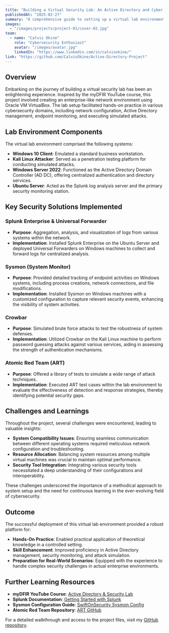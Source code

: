 ```yaml
---
title: "Building a Virtual Security Lab: An Active Directory and Cyber Defense Project"
publishedAt: "2025-02-27"
summary: "A comprehensive guide to setting up a virtual lab environment for practicing Active Directory configurations, security monitoring, and simulated cyber attacks."
images:
  - "/images/projects/project-01/cover-02.jpg"
team:
  - name: "Calvis Okine"
    role: "Cybersecurity Enthusiast"
    avatar: "/images/avatar.jpg"
    linkedIn: "https://www.linkedin.com/in/calvisokine/"
link: "https://github.com/CalvisOkine/Active-Directory-Project"
---
```


## Overview

Embarking on the journey of building a virtual security lab has been an enlightening experience. Inspired by the myDFIR YouTube course, this project involved creating an enterprise-like network environment using Oracle VM VirtualBox. The lab setup facilitated hands-on practice in various cybersecurity domains, including network configuration, Active Directory management, endpoint monitoring, and executing simulated attacks.

## Lab Environment Components

The virtual lab environment comprised the following systems:

- **Windows 10 Client**: Emulated a standard business workstation.
- **Kali Linux Attacker**: Served as a penetration testing platform for conducting simulated attacks.
- **Windows Server 2022**: Functioned as the Active Directory Domain Controller (AD DC), offering centralized authentication and directory services.
- **Ubuntu Server**: Acted as the Splunk log analysis server and the primary security monitoring station.

## Key Security Solutions Implemented

### **Splunk Enterprise & Universal Forwarder**

- **Purpose**: Aggregation, analysis, and visualization of logs from various systems within the network.
- **Implementation**: Installed Splunk Enterprise on the Ubuntu Server and deployed Universal Forwarders on Windows machines to collect and forward logs for centralized analysis.

### **Sysmon (System Monitor)**

- **Purpose**: Provided detailed tracking of endpoint activities on Windows systems, including process creations, network connections, and file modifications.
- **Implementation**: Installed Sysmon on Windows machines with a customized configuration to capture relevant security events, enhancing the visibility of system activities.

### **Crowbar**

- **Purpose**: Simulated brute force attacks to test the robustness of system defenses.
- **Implementation**: Utilized Crowbar on the Kali Linux machine to perform password guessing attacks against various services, aiding in assessing the strength of authentication mechanisms.

### **Atomic Red Team (ART)**

- **Purpose**: Offered a library of tests to simulate a wide range of attack techniques.
- **Implementation**: Executed ART test cases within the lab environment to evaluate the effectiveness of detection and response strategies, thereby identifying potential security gaps.

## Challenges and Learnings

Throughout the project, several challenges were encountered, leading to valuable insights:

- **System Compatibility Issues**: Ensuring seamless communication between different operating systems required meticulous network configuration and troubleshooting.
- **Resource Allocation**: Balancing system resources among multiple virtual machines was crucial to maintain optimal performance.
- **Security Tool Integration**: Integrating various security tools necessitated a deep understanding of their configurations and interoperability.

These challenges underscored the importance of a methodical approach to system setup and the need for continuous learning in the ever-evolving field of cybersecurity.

## Outcome

The successful deployment of this virtual lab environment provided a robust platform for:

- **Hands-On Practice**: Enabled practical application of theoretical knowledge in a controlled setting.
- **Skill Enhancement**: Improved proficiency in Active Directory management, security monitoring, and attack simulation.
- **Preparation for Real-World Scenarios**: Equipped with the experience to handle complex security challenges in actual enterprise environments.

## Further Learning Resources

- **myDFIR YouTube Course**: [Active Directory & Security Lab](https://www.youtube.com/watch?v=85-bp7XxWDQ&list=PLEgclf_4HA-i1viJp70XzMT64H7AXmFtl)
- **Splunk Documentation**: [Getting Started with Splunk](https://docs.splunk.com/Documentation/Splunk/latest/SearchTutorial/WelcometotheSearchTutorial)
- **Sysmon Configuration Guide**: [SwiftOnSecurity Sysmon Config](https://github.com/SwiftOnSecurity/sysmon-config)
- **Atomic Red Team Repository**: [ART GitHub](https://github.com/redcanaryco/atomic-red-team)

For a detailed walkthrough and access to the project files, visit my [GitHub repository](https://github.com/CalvisOkine/Active-Directory-Project).
